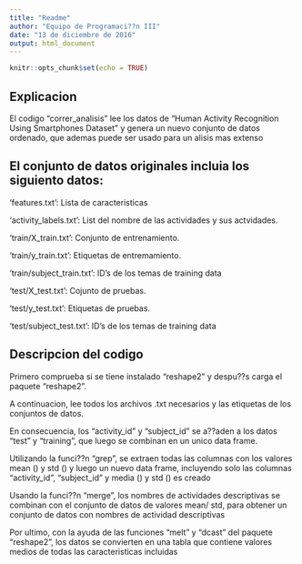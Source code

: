 ```yaml
---
title: "Readme"
author: "Equipo de Programaci??n III"
date: "13 de diciembre de 2016"
output: html_document
---
```


```r
knitr::opts_chunk$set(echo = TRUE)
```

## Explicacion

El codigo "correr_analisis" lee los datos de "Human Activity Recognition Using Smartphones Dataset" y genera un nuevo conjunto de datos ordenado, que ademas puede ser usado para un alisis mas extenso



## El conjunto de datos originales incluia los siguiento datos:

'features.txt': Lista de caracteristicas

'activity_labels.txt': List del nombre de las actividades y sus actvidades.

'train/X_train.txt': Conjunto de entrenamiento.

'train/y_train.txt': Etiquetas de entremamiento.

'train/subject_train.txt': ID's de los temas de training data

'test/X_test.txt': Cojunto de pruebas.

'test/y_test.txt': Etiquetas de pruebas.

'test/subject_test.txt': ID's de los temas de training data

## Descripcion del codigo

Primero comprueba si se tiene instalado "reshape2" y despu??s carga el paquete "reshape2".

A continuacion, lee todos los archivos .txt necesarios y las etiquetas de los conjuntos de datos.

En consecuencia, los "activity_id" y "subject_id" se a??aden a los datos "test" y "training", que luego se combinan en un unico data frame.

Utilizando la funci??n "grep", se extraen todas las columnas con los valores mean () y std () y luego un nuevo data frame, incluyendo solo las columnas "activity_id", "subject_id" y media () y std () es creado

Usando la funci??n "merge", los nombres de actividades descriptivas se combinan con el conjunto de datos de valores mean/ std, para obtener un conjunto de datos con nombres de actividad descriptivas

Por ultimo, con la ayuda de las funciones "melt" y "dcast" del paquete "reshape2", los datos se convierten en una tabla que contiene valores medios de todas las caracteristicas incluidas



